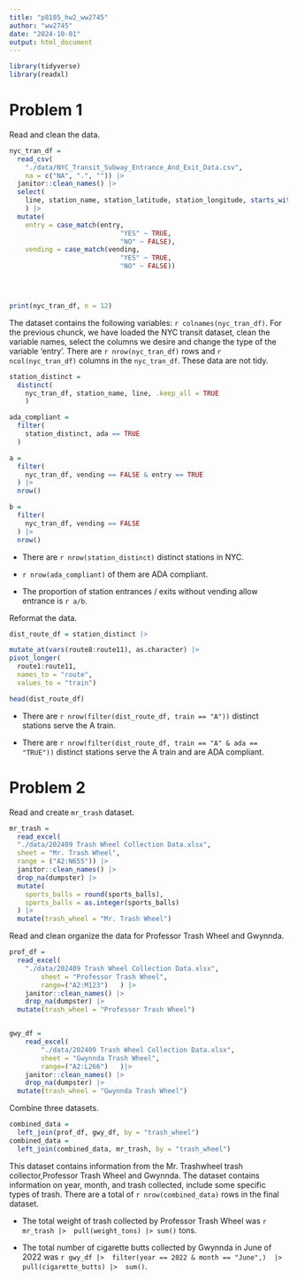 ```yaml
---
title: "p8105_hw2_ww2745"
author: "ww2745"
date: "2024-10-01"
output: html_document
---
```


```r
library(tidyverse)
library(readxl)
```

# Problem 1
Read and clean the data.

```r
nyc_tran_df = 
  read_csv(
    "./data/NYC_Transit_Subway_Entrance_And_Exit_Data.csv",
    na = c("NA", ".", "")) |> 
  janitor::clean_names() |> 
  select(
    line, station_name, station_latitude, station_longitude, starts_with("route"), entry, vending, entrance_type, ada
    ) |>  
  mutate(
    entry = case_match(entry,
                            "YES" ~ TRUE,
                            "NO" ~ FALSE),
    vending = case_match(vending,
                            "YES" ~ TRUE,
                            "NO" ~ FALSE))



  
print(nyc_tran_df, n = 12)

```

The dataset contains the following variables: `r colnames(nyc_tran_df)`. For the previous chunck, we have loaded the NYC transit dataset, clean the variable names, select the columns we desire and change the type of the variable 'entry'. There are `r nrow(nyc_tran_df)` rows and `r ncol(nyc_tran_df)` columns in the `nyc_tran_df`. These data are not tidy.


```r
station_distinct =
  distinct(
    nyc_tran_df, station_name, line, .keep_all = TRUE
    )

ada_compliant = 
  filter(
    station_distinct, ada == TRUE
  )

```

```r
a = 
  filter(
    nyc_tran_df, vending == FALSE & entry == TRUE
  ) |> 
  nrow()

b = 
  filter(
    nyc_tran_df, vending == FALSE
  ) |>  
  nrow()

```

+ There are `r nrow(station_distinct)` distinct stations in NYC.

+ `r nrow(ada_compliant)` of them are ADA compliant.

+ The proportion of station entrances / exits without vending allow entrance is `r a/b`.


Reformat the data.
```r

dist_route_df = station_distinct |> 

mutate_at(vars(route8:route11), as.character) |> 
pivot_longer(
  route1:route11,
  names_to = "route",
  values_to = "train")

head(dist_route_df)
```

 + There are `r nrow(filter(dist_route_df, train == "A"))` distinct stations serve the A train.
 
 + There are `r nrow(filter(dist_route_df, train == "A" & ada == "TRUE"))` distinct stations serve the A train and are ADA compliant.

# Problem 2

Read and create `mr_trash` dataset.
```r
mr_trash = 
  read_excel(
  "./data/202409 Trash Wheel Collection Data.xlsx",
  sheet = "Mr. Trash Wheel",
  range = ("A2:N655")) |> 
  janitor::clean_names() |>  
  drop_na(dumpster) |>  
  mutate(
    sports_balls = round(sports_balls),
    sports_balls = as.integer(sports_balls)
  ) |> 
  mutate(trash_wheel = "Mr. Trash Wheel") 
```

Read and clean organize the data for Professor Trash Wheel and Gwynnda.
```r
prof_df =
  read_excel(
    "./data/202409 Trash Wheel Collection Data.xlsx",
		sheet = "Professor Trash Wheel",
		range=("A2:M123")	) |> 
	janitor::clean_names() |> 
	drop_na(dumpster) |> 
  mutate(trash_wheel = "Professor Trash Wheel") 


gwy_df = 
	read_excel(
		"./data/202409 Trash Wheel Collection Data.xlsx",
		sheet = "Gwynnda Trash Wheel",
		range=("A2:L266")	)|> 
	janitor::clean_names() |> 
	drop_na(dumpster) |> 
  mutate(trash_wheel = "Gwynnda Trash Wheel")
```

Combine three datasets.
```r
combined_data =
  left_join(prof_df, gwy_df, by = "trash_wheel")  
combined_data =
  left_join(combined_data, mr_trash, by = "trash_wheel") 

```

This dataset contains information from the Mr. Trashwheel trash collector,Professor Trash Wheel and Gwynnda. The dataset contains information on year, month, and trash collected, include some specific types of trash. There are a total of `r nrow(combined_data)` rows in the final dataset. 


  + The total weight of trash collected by Professor Trash Wheel was `r mr_trash |>  pull(weight_tons) |> sum()` tons.
  
  + The total number of cigarette butts collected by Gwynnda in June of 2022 was `r gwy_df |>  filter(year == 2022 & month == "June",)  |>  pull(cigarette_butts) |>  sum()`.

